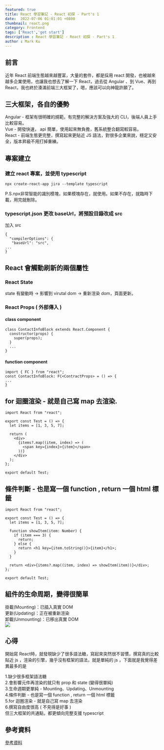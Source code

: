 ```yaml
---
featured: true
title: React 學習筆記 - React 初探 - Part's 1
date:  2022-07-06 01:01:01 +0800
thumbnail: react.png
category: Frontend
tags: ['React','get start']
description : React 學習筆記 - React 初探 - Part's 1
author : Mark Ku
---
```


## 前言
近年 React 前端生態越來越豐富，大量的套件，都是採用 react 開發，也被越來越多企業使用，也讓我也想去了解一下 React，過去從 Angular 、到 Vue、再到 React，我也終於湊滿前端三大框架了，嗯，應該可以向神龍許願了。

## 三大框架，各自的優勢
Angular - 框架有很明確的規範，有完整的解決方案及強大的 CLI，後端人員上手比較容易。  
Vue - 開發快速， api 簡單，使用起來無負擔，舊系統整合翻寫較容易。  
React - 前端生態更完整，撰寫起來更貼近 JS 語法，對很多企業來說，穩定又安全，版本昇級不用打掉重練。  

## 專案建立
### 建立 react 專案，並使用 typescript 
```
npx create-react-app jira --template typescript
```
P.S.npx非常智能的識別模塊，如果模塊存在，就使用。如果不存在，就臨時下載，用完就刪除。


### typescript.json 更改 baseUrl，將預設目錄改成 src

加入 src  
```
{
  "compilerOptions": {
   "baseUrl": "src",
...
}
```

## React 會觸動刷新的兩個屬性
### React State  
state 有變動時 -> 影響到 virutal dom -> 重新渲染 dom，頁面更新。  
### React Props ( 外部傳入 )
#### class component 
```
class ContactInfoBlock extends React.Component {
  constructor(props) {
    super(props);
  } 
  ...
}
```
#### function component
```
import { FC } from "react";
const ContactInfoBlock: FC<ContractProps> = () => {
...
}	
```

## for 迴圈渲染 - 就是自己寫 map 去渲染.

```
import React from "react";

export const Test = () => {
  let items = [1, 3, 5, 7];

  return (
    <div>
      {items?.map((item, index) => (
        <span key={index}>{item}</span>
      ))}
    </div>
  );
};

export default Test;
```

## 條件判斷  -  也是寫一個 function , return 一個 html 標籤
```
import React from "react";

export const Test = () => {
  let items = [1, 3, 5, 7];

  function showItem(item: Number) {
    if (item === 3) {
      return;
    } else {
      return <h1 key={item.toString()}>{item}</h1>;
    }
  }

  return <div>{items?.map((item, index) => showItem(item))}</div>;
};

export default Test;
```

## 組件的生命周期，變得很簡單
掛載(Mounting)：已插入真實 DOM  
更新(Updating)：正在被重新渲染  
卸載(Unmounting)：已移出真實 DOM  
![](https://i.imgur.com/KnnGOO7.png)

## 心得
開始寫 React時，就發現缺少了很多語法糖，寫起來突然很不習慣，撰寫真的比較貼近 js ，渲染的引擎，幾乎沒有框架的語法，就是單純的 js ，下面就是我覺得差異最多的是  

1.缺少很多框架語法糖  
2.會影響元件再渲染的就只有 prop 和 state  (變得很單純)  
3.生命週期更單純 - Mounting、Updating、Unmounting  
4.條件判斷  -  也是寫一個 function , return 一個 html 標籤  
5.for 迴圈渲染 - 就是自己寫 map 去渲染  
6.撰寫自由度很高 ( 不見得是好事 )  
但三大框架的共通點，都更傾向完整支援 typescript


## 參考資料
[參考資料](https://www.runoob.com/react/react-component-life-cycle.html)  